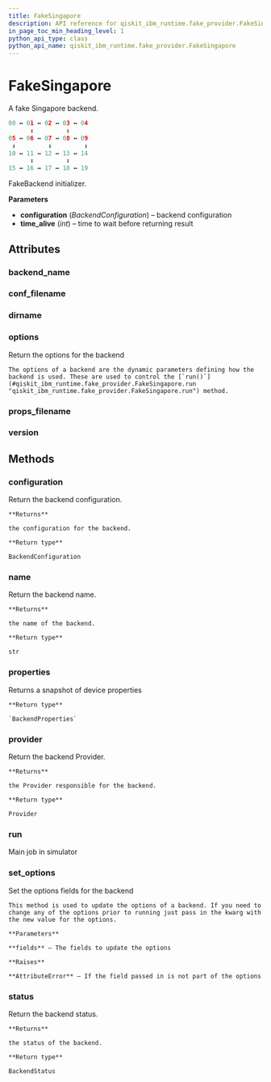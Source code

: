 ```yaml
---
title: FakeSingapore
description: API reference for qiskit_ibm_runtime.fake_provider.FakeSingapore
in_page_toc_min_heading_level: 1
python_api_type: class
python_api_name: qiskit_ibm_runtime.fake_provider.FakeSingapore
---
```


# FakeSingapore

<Class id="qiskit_ibm_runtime.fake_provider.FakeSingapore" github="https://github.com/Qiskit/qiskit-ibm-runtime/tree/stable/0.23/qiskit_ibm_runtime/fake_provider/backends/singapore/fake_singapore.py#L41-L58" signature="FakeSingapore">
  A fake Singapore backend.

  ```python
  00 ↔ 01 ↔ 02 ↔ 03 ↔ 04
        ↕         ↕
  05 ↔ 06 ↔ 07 ↔ 08 ↔ 09
   ↕         ↕         ↕
  10 ↔ 11 ↔ 12 ↔ 13 ↔ 14
        ↕         ↕
  15 ↔ 16 ↔ 17 ↔ 18 ↔ 19
  ```

  FakeBackend initializer.

  **Parameters**

  *   **configuration** (*BackendConfiguration*) – backend configuration
  *   **time\_alive** (*int*) – time to wait before returning result

  ## Attributes

  ### backend\_name

  <Attribute id="qiskit_ibm_runtime.fake_provider.FakeSingapore.backend_name" name="backend_name" attributeValue="= 'fake_singapore'" />

  ### conf\_filename

  <Attribute id="qiskit_ibm_runtime.fake_provider.FakeSingapore.conf_filename" name="conf_filename" attributeValue="= 'conf_singapore.json'" />

  ### dirname

  <Attribute id="qiskit_ibm_runtime.fake_provider.FakeSingapore.dirname" name="dirname" attributeValue="= '/home/runner/work/qiskit-ibm-runtime/qiskit-ibm-runtime/qiskit_ibm_runtime/fake_provider/backends/singapore'" />

  ### options

  <Attribute id="qiskit_ibm_runtime.fake_provider.FakeSingapore.options" name="options">
    Return the options for the backend

    The options of a backend are the dynamic parameters defining how the backend is used. These are used to control the [`run()`](#qiskit_ibm_runtime.fake_provider.FakeSingapore.run "qiskit_ibm_runtime.fake_provider.FakeSingapore.run") method.
  </Attribute>

  ### props\_filename

  <Attribute id="qiskit_ibm_runtime.fake_provider.FakeSingapore.props_filename" name="props_filename" attributeValue="= 'props_singapore.json'" />

  ### version

  <Attribute id="qiskit_ibm_runtime.fake_provider.FakeSingapore.version" name="version" attributeValue="= 1" />

  ## Methods

  ### configuration

  <Function id="qiskit_ibm_runtime.fake_provider.FakeSingapore.configuration" name="configuration" signature="configuration()">
    Return the backend configuration.

    **Returns**

    the configuration for the backend.

    **Return type**

    BackendConfiguration
  </Function>

  ### name

  <Function id="qiskit_ibm_runtime.fake_provider.FakeSingapore.name" name="name" signature="name()">
    Return the backend name.

    **Returns**

    the name of the backend.

    **Return type**

    str
  </Function>

  ### properties

  <Function id="qiskit_ibm_runtime.fake_provider.FakeSingapore.properties" name="properties" github="https://github.com/Qiskit/qiskit-ibm-runtime/tree/stable/0.23/qiskit_ibm_runtime/fake_provider/fake_qasm_backend.py#L44-L48" signature="properties()">
    Returns a snapshot of device properties

    **Return type**

    `BackendProperties`
  </Function>

  ### provider

  <Function id="qiskit_ibm_runtime.fake_provider.FakeSingapore.provider" name="provider" signature="provider()">
    Return the backend Provider.

    **Returns**

    the Provider responsible for the backend.

    **Return type**

    Provider
  </Function>

  ### run

  <Function id="qiskit_ibm_runtime.fake_provider.FakeSingapore.run" name="run" github="https://github.com/Qiskit/qiskit-ibm-runtime/tree/stable/0.23/qiskit_ibm_runtime/fake_provider/fake_backend.py#L544-L575" signature="run(run_input, **kwargs)">
    Main job in simulator
  </Function>

  ### set\_options

  <Function id="qiskit_ibm_runtime.fake_provider.FakeSingapore.set_options" name="set_options" signature="set_options(**fields)">
    Set the options fields for the backend

    This method is used to update the options of a backend. If you need to change any of the options prior to running just pass in the kwarg with the new value for the options.

    **Parameters**

    **fields** – The fields to update the options

    **Raises**

    **AttributeError** – If the field passed in is not part of the options
  </Function>

  ### status

  <Function id="qiskit_ibm_runtime.fake_provider.FakeSingapore.status" name="status" signature="status()">
    Return the backend status.

    **Returns**

    the status of the backend.

    **Return type**

    BackendStatus
  </Function>
</Class>

